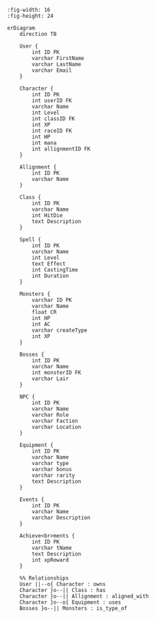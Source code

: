 ```mermaid
:fig-width: 16
:fig-height: 24

erDiagram
    direction TB

    User {
        int ID PK
        varchar FirstName
        varchar LastName
        varchar Email
    }

    Character {
        int ID PK
        int userID FK
        varchar Name
        int Level
        int classID FK
        int XP
        int raceID FK
        int HP
        int mana
        int allignmentID FK
    }

    Allignment {
        int ID PK
        varchar Name  
    }

    Class {
        int ID PK
        varchar Name
        int HitDie
        text Description
    }

    Spell {
        int ID PK
        varchar Name
        int Level
        text Effect
        int CastingTime
        int Duration
    }

    Monsters {
        varchar ID PK
        varchar Name
        float CR
        int HP
        int AC
        varchar createType
        int XP
    }

    Bosses {
        int ID PK
        varchar Name
        int monsterID FK
        varchar Lair
    }

    NPC {
        int ID PK
        varchar Name
        varchar Role
        varchar Faction
        varchar Location
    }

    Equipment {
        int ID PK
        varchar Name
        varchar type
        varchar bonus
        varchar rarity
        text Description
    }

    Events {
        int ID PK
        varchar Name
        varchar Description
    }

    Achieve<br>ments {
        int ID PK
        varchar tName
        text Description
        int xpReward
    }

    %% Relationships
    User ||--o{ Character : owns
    Character }o--|| Class : has
    Character }o--|| Allignment : aligned_with
    Character }o--o{ Equipment : uses
    Bosses }o--|| Monsters : is_type_of
```
